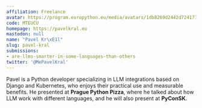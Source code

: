```yaml
---
affiliation: Freelance
avatar: https://program.europython.eu/media/avatars/1db8269d2442d7241778e8103c67d020_mxoopCD.jpg
code: MTEUCU
homepage: https://pavelkral.eu
mastodon: null
name: "Pavel Kr\xE1l"
slug: pavel-kral
submissions:
- are-llms-smarter-in-some-languages-than-others
twitter: '@MePavelKral'
---
```


Pavel is a Python developer specializing in LLM integrations based on Django and Kubernetes, who enjoys their practical use and measurable benefits.
He presented at **Prague Python Pizza**, where he talked about how LLM work with different languages, and he will also present at **PyConSK**.
